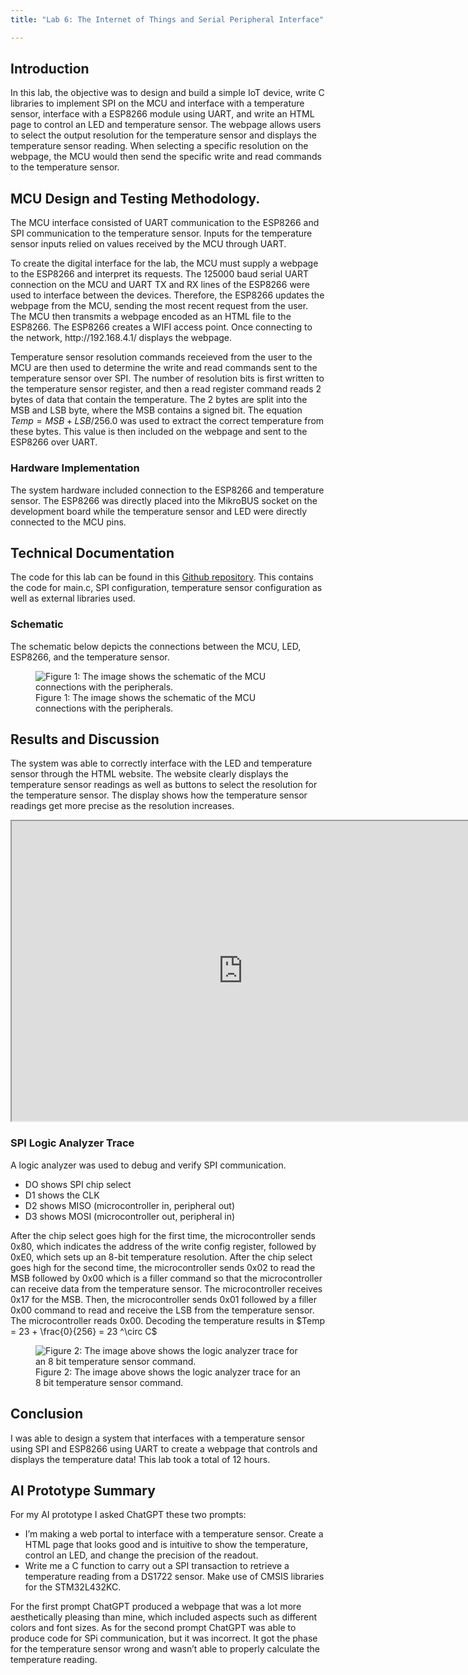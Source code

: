 ```yaml
---
title: "Lab 6: The Internet of Things and Serial Peripheral Interface"

---
```


## Introduction
In this lab, the objective was to design and build a simple IoT device, write C libraries to implement SPI on the MCU and interface with a temperature sensor, interface with a ESP8266 module using UART, and write an HTML page to control an LED and temperature sensor. The webpage allows users to select the output resolution for the temperature sensor and displays the temperature sensor reading. When selecting a specific resolution on the webpage, the MCU would then send the specific write and read commands to the temperature sensor.


## MCU Design and Testing Methodology. 
The MCU interface consisted of UART communication to the ESP8266 and SPI communication to the temperature sensor. Inputs for the temperature sensor inputs relied on values received by the MCU through UART.

To create the digital interface for the lab, the MCU must supply a webpage to the ESP8266 and interpret its requests. The 125000 baud serial UART connection on the MCU and UART TX and RX lines of the ESP8266 were used to interface between the devices. Therefore, the ESP8266 updates the webpage from the MCU, sending the most recent request from the user. The MCU then transmits a webpage encoded as an HTML file to the ESP8266. The ESP8266 creates a WIFI access point. Once connecting to the network, http://192.168.4.1/ displays the webpage. 

Temperature sensor resolution commands receieved from the user to the MCU are then used to determine the write and read commands sent to the temperature sensor over SPI. The number of resolution bits is first written to the temperature sensor register, and then a read register command reads 2 bytes of data that contain the temperature. The 2 bytes are split into the MSB and LSB byte, where the MSB contains a signed bit. The equation $Temp = MSB + LSB/256.0$ was used to extract the correct temperature from these bytes. This value is then included on the webpage and sent to the ESP8266 over UART. 

### Hardware Implementation
The system hardware included connection to the ESP8266 and temperature sensor. The ESP8266 was directly placed into the MikroBUS socket on the development board while the temperature sensor and LED were directly connected to the MCU pins. 

## Technical Documentation
The code for this lab can be found in this [Github repository](https://github.com/juliacygong/E155/tree/main/lab06/src). This contains the code for main.c, SPI configuration, temperature sensor configuration as well as external libraries used. 

### Schematic
The schematic below depicts the connections between the MCU, LED, ESP8266, and the temperature sensor. 

![Figure 1: The image shows the schematic of the MCU connections with the peripherals.](images/lab6schematic.jpeg)


## Results and Discussion
The system was able to correctly interface with the LED and temperature sensor through the HTML website. The website clearly displays the temperature sensor readings as well as buttons to select the resolution for the temperature sensor. The display shows how the temperature sensor readings get more precise as the resolution increases. 

<iframe src="https://drive.google.com/file/d/1Vby-pSSeZ3AxWrfpYfxx-3frQddxamIw/view?usp=sharing" 
        width="740" height="480" allow="autoplay"></iframe>

### SPI Logic Analyzer Trace 

A logic analyzer was used to debug and verify SPI communication.

* DO shows SPI chip select
* D1 shows the CLK
* D2 shows MISO (microcontroller in, peripheral out)
* D3 shows MOSI (microcontroller out, peripheral in)

After the chip select goes high for the first time, the microcontroller sends 0x80, which indicates the address of the write config register, followed by 0xE0, which sets up an 8-bit temperature resolution. After the chip select goes high for the second time, the microcontroller sends 0x02 to read the MSB followed by 0x00 which is a filler command so that the microcontroller can receive data from the temperature sensor. The microcontroller receives 0x17 for the MSB. Then, the microcontroller sends 0x01 followed by a filler 0x00 command to read and receive the LSB from the temperature sensor. The microcontroller reads 0x00. Decoding the temperature results in $Temp = 23 + \frac{0}{256} = 23 ^\circ C$

![Figure 2: The image above shows the logic analyzer trace for an 8 bit temperature sensor command.](images/lab6scope.JPG)

## Conclusion
I was able to design a system that interfaces with a temperature sensor using SPI and ESP8266 using UART to create a webpage that controls and displays the temperature data!
This lab took a total of 12 hours. 

## AI Prototype Summary
For my AI prototype I asked ChatGPT these two prompts: 

* I’m making a web portal to interface with a temperature sensor. Create a HTML page that looks good and is intuitive to show the temperature, control an LED, and change the precision of the readout.
* Write me a C function to carry out a SPI transaction to retrieve a temperature reading from a DS1722 sensor. Make use of CMSIS libraries for the STM32L432KC.

For the first prompt ChatGPT produced a webpage that was a lot more aesthetically pleasing than mine, which included aspects such as different colors and font sizes. As for the second prompt ChatGPT was able to produce code for SPi communication, but it was incorrect. It got the phase for the temperature sensor wrong and wasn't able to properly calculate the temperature reading. 
 